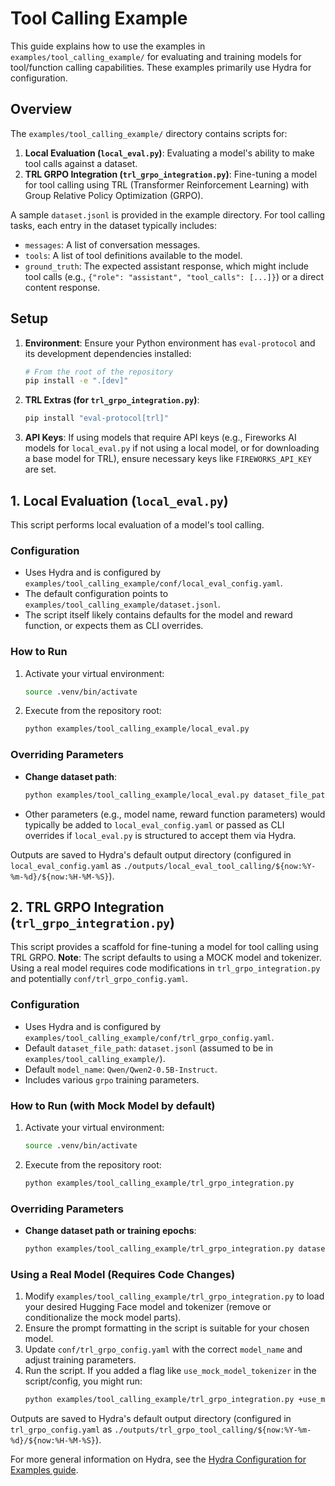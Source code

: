 # Tool Calling Example

This guide explains how to use the examples in `examples/tool_calling_example/` for evaluating and training models for tool/function calling capabilities. These examples primarily use Hydra for configuration.

## Overview

The `examples/tool_calling_example/` directory contains scripts for:
1.  **Local Evaluation (`local_eval.py`)**: Evaluating a model's ability to make tool calls against a dataset.
2.  **TRL GRPO Integration (`trl_grpo_integration.py`)**: Fine-tuning a model for tool calling using TRL (Transformer Reinforcement Learning) with Group Relative Policy Optimization (GRPO).

A sample `dataset.jsonl` is provided in the example directory. For tool calling tasks, each entry in the dataset typically includes:
*   `messages`: A list of conversation messages.
*   `tools`: A list of tool definitions available to the model.
*   `ground_truth`: The expected assistant response, which might include tool calls (e.g., `{"role": "assistant", "tool_calls": [...]}`) or a direct content response.

## Setup

1.  **Environment**: Ensure your Python environment has `eval-protocol` and its development dependencies installed:
    ```bash
    # From the root of the repository
    pip install -e ".[dev]"
    ```
2.  **TRL Extras (for `trl_grpo_integration.py`)**:
    ```bash
    pip install "eval-protocol[trl]"
    ```
3.  **API Keys**: If using models that require API keys (e.g., Fireworks AI models for `local_eval.py` if not using a local model, or for downloading a base model for TRL), ensure necessary keys like `FIREWORKS_API_KEY` are set.

## 1. Local Evaluation (`local_eval.py`)

This script performs local evaluation of a model's tool calling.

### Configuration

*   Uses Hydra and is configured by `examples/tool_calling_example/conf/local_eval_config.yaml`.
*   The default configuration points to `examples/tool_calling_example/dataset.jsonl`.
*   The script itself likely contains defaults for the model and reward function, or expects them as CLI overrides.

### How to Run

1.  Activate your virtual environment:
    ```bash
    source .venv/bin/activate
    ```
2.  Execute from the repository root:
    ```bash
    python examples/tool_calling_example/local_eval.py
    ```

### Overriding Parameters

*   **Change dataset path**:
    ```bash
    python examples/tool_calling_example/local_eval.py dataset_file_path=path/to/your/tool_calling_dataset.jsonl
    ```
*   Other parameters (e.g., model name, reward function parameters) would typically be added to `local_eval_config.yaml` or passed as CLI overrides if `local_eval.py` is structured to accept them via Hydra.

Outputs are saved to Hydra's default output directory (configured in `local_eval_config.yaml` as `./outputs/local_eval_tool_calling/${now:%Y-%m-%d}/${now:%H-%M-%S}`).

## 2. TRL GRPO Integration (`trl_grpo_integration.py`)

This script provides a scaffold for fine-tuning a model for tool calling using TRL GRPO.
**Note**: The script defaults to using a MOCK model and tokenizer. Using a real model requires code modifications in `trl_grpo_integration.py` and potentially `conf/trl_grpo_config.yaml`.

### Configuration

*   Uses Hydra and is configured by `examples/tool_calling_example/conf/trl_grpo_config.yaml`.
*   Default `dataset_file_path`: `dataset.jsonl` (assumed to be in `examples/tool_calling_example/`).
*   Default `model_name`: `Qwen/Qwen2-0.5B-Instruct`.
*   Includes various `grpo` training parameters.

### How to Run (with Mock Model by default)

1.  Activate your virtual environment:
    ```bash
    source .venv/bin/activate
    ```
2.  Execute from the repository root:
    ```bash
    python examples/tool_calling_example/trl_grpo_integration.py
    ```

### Overriding Parameters

*   **Change dataset path or training epochs**:
    ```bash
    python examples/tool_calling_example/trl_grpo_integration.py dataset_file_path=my_tool_train.jsonl grpo.num_train_epochs=1
    ```

### Using a Real Model (Requires Code Changes)

1.  Modify `examples/tool_calling_example/trl_grpo_integration.py` to load your desired Hugging Face model and tokenizer (remove or conditionalize the mock model parts).
2.  Ensure the prompt formatting in the script is suitable for your chosen model.
3.  Update `conf/trl_grpo_config.yaml` with the correct `model_name` and adjust training parameters.
4.  Run the script. If you added a flag like `use_mock_model_tokenizer` in the script/config, you might run:
    ```bash
    python examples/tool_calling_example/trl_grpo_integration.py +use_mock_model_tokenizer=false model_name=your-hf-model-name
    ```

Outputs are saved to Hydra's default output directory (configured in `trl_grpo_config.yaml` as `./outputs/trl_grpo_tool_calling/${now:%Y-%m-%d}/${now:%H-%M-%S}`).

For more general information on Hydra, see the [Hydra Configuration for Examples guide](../../developer_guide/hydra_configuration.mdx).

